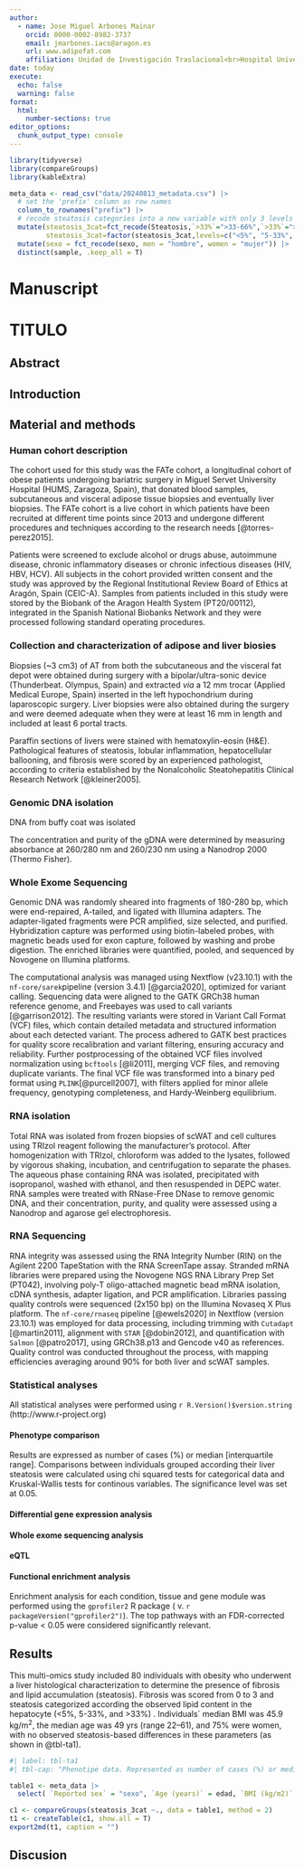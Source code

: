 ```yaml
---
author: 
  - name: Jose Miguel Arbones Mainar
    orcid: 0000-0002-8982-3737
    email: jmarbones.iacs@aragon.es
    url: www.adipofat.com
    affiliation: Unidad de Investigación Traslacional<br>Hospital Universitario Miguel Servet<br>Instituto Aragonés de Ciencias de la Salud
date: today
execute: 
  echo: false
  warning: false
format: 
  html: 
    number-sections: true
editor_options: 
  chunk_output_type: console
---
```


```r
library(tidyverse)
library(compareGroups)
library(kableExtra)

meta_data <- read_csv("data/20240813_metadata.csv") |> 
  # set the 'prefix' column as row names
  column_to_rownames("prefix") |> 
  # recode steatosis categories into a new variable with only 3 levels
  mutate(steatosis_3cat=fct_recode(Steatosis,`>33%`=">33-66%",`>33%`=">66%"),
         steatosis_3cat=factor(steatosis_3cat,levels=c("<5%", "5-33%", ">33%"))) |> 
  mutate(sexo = fct_recode(sexo, men = "hombre", women = "mujer")) |> 
  distinct(sample, .keep_all = T)
```

# **Manuscript** {.unnumbered}

# TITULO {.unnumbered}

## Abstract

## Introduction

## Material and methods

### Human cohort description

The cohort used for this study was the FATe cohort, a longitudinal cohort of obese patients undergoing bariatric surgery in Miguel Servet University Hospital (HUMS, Zaragoza, Spain), that donated blood samples, subcutaneous and visceral adipose tissue biopsies and eventually liver biopsies. The FATe cohort is a live cohort in which patients have been recruited at different time points since 2013 and undergone different procedures and techniques according to the research needs [@torres-perez2015].

Patients were screened to exclude alcohol or drugs abuse, autoimmune disease, chronic inflammatory diseases or chronic infectious diseases (HIV, HBV, HCV). All subjects in the cohort provided written consent and the study was approved by the Regional Institutional Review Board of Ethics at Aragón, Spain (CEIC-A). Samples from patients included in this study were stored by the Biobank of the Aragon Health System (PT20/00112), integrated in the Spanish National Biobanks Network and they were processed following standard operating procedures.

### Collection and characterization of adipose and liver biosies

Biopsies (\~3 cm3) of AT from both the subcutaneous and the visceral fat depot were obtained during surgery with a bipolar/ultra-sonic device (Thunderbeat. Olympus, Spain) and extracted *via* a 12 mm trocar (Applied Medical Europe, Spain) inserted in the left hypochondrium during laparoscopic surgery. Liver biopsies were also obtained during the surgery and were deemed adequate when they were at least 16 mm in length and included at least 6 portal tracts.

Paraffin sections of livers were stained with hematoxylin-eosin (H&E). Pathological features of steatosis, lobular inflammation, hepatocellular ballooning, and fibrosis were scored by an experienced pathologist, according to criteria established by the Nonalcoholic Steatohepatitis Clinical Research Network [@kleiner2005].

### Genomic DNA isolation

DNA from buffy coat was isolated

The concentration and purity of the gDNA were determined by measuring absorbance at 260/280 nm and 260/230 nm using a Nanodrop 2000 (Thermo Fisher).

### Whole Exome Sequencing

Genomic DNA was randomly sheared into fragments of 180-280 bp, which were end-repaired, A-tailed, and ligated with Illumina adapters. The adapter-ligated fragments were PCR amplified, size selected, and purified. Hybridization capture was performed using biotin-labeled probes, with magnetic beads used for exon capture, followed by washing and probe digestion. The enriched libraries were quantified, pooled, and sequenced by Novogene on Illumina platforms.

The computational analysis was managed using Nextflow (v23.10.1) with the `nf-core/sarek`pipeline (version 3.4.1) [@garcia2020], optimized for variant calling. Sequencing data were aligned to the GATK GRCh38 human reference genome, and Freebayes was used to call variants [@garrison2012]. The resulting variants were stored in Variant Call Format (VCF) files, which contain detailed metadata and structured information about each detected variant. The process adhered to GATK best practices for quality score recalibration and variant filtering, ensuring accuracy and reliability. Further postprocessing of the obtained VCF files involved normalization using `bcftools` [@li2011], merging VCF files, and removing duplicate variants. The final VCF file was transformed into a binary ped format using `PLINK`[@purcell2007], with filters applied for minor allele frequency, genotyping completeness, and Hardy-Weinberg equilibrium.

### RNA isolation

Total RNA was isolated from frozen biopsies of scWAT and cell cultures using TRIzol reagent following the manufacturer’s protocol. After homogenization with TRIzol, chloroform was added to the lysates, followed by vigorous shaking, incubation, and centrifugation to separate the phases. The aqueous phase containing RNA was isolated, precipitated with isopropanol, washed with ethanol, and then resuspended in DEPC water. RNA samples were treated with RNase-Free DNase to remove genomic DNA, and their concentration, purity, and quality were assessed using a Nanodrop and agarose gel electrophoresis.

### RNA Sequencing

RNA integrity was assessed using the RNA Integrity Number (RIN) on the Agilent 2200 TapeStation with the RNA ScreenTape assay. Stranded mRNA libraries were prepared using the Novogene NGS RNA Library Prep Set (PT042), involving poly-T oligo-attached magnetic bead mRNA isolation, cDNA synthesis, adapter ligation, and PCR amplification. Libraries passing quality controls were sequenced (2x150 bp) on the Illumina Novaseq X Plus platform. The `nf-core/rnaseq` pipeline [@ewels2020] in Nextflow (version 23.10.1) was employed for data processing, including trimming with `Cutadapt` [@martin2011], alignment with `STAR` [@dobin2012], and quantification with `Salmon` [@patro2017], using GRCh38.p13 and Gencode v40 as references. Quality control was conducted throughout the process, with mapping efficiencies averaging around 90% for both liver and scWAT samples.

### Statistical analyses

All statistical analyses were performed using `r R.Version()$version.string` (http://www.r-project.org)

#### Phenotype comparison

Results are expressed as number of cases (%) or median \[interquartile range\]. Comparisons between individuals grouped according their liver steatosis were calculated using chi squared tests for categorical data and Kruskal-Wallis tests for continous variables. The significance level was set at 0.05.

#### Differential gene expression analysis

#### Whole exome sequencing analysis

#### eQTL

#### Functional enrichment analysis

Enrichment analysis for each condition, tissue and gene module was performed using the `gprofiler2` R package ( v. `r packageVersion("gprofiler2")`). The top pathways with an FDR-corrected p-value \< 0.05 were considered significantly relevant.

## Results

This multi-omics study included 80 individuals with obesity who underwent a liver histological characterization to determine the presence of fibrosis and lipid accumulation (steatosis). Fibrosis was scored from 0 to 3 and steatosis categorized according the observed lipid content in the hepatocyte (\<5%, 5-33%, and \>33%) . Individuals´ median BMI was 45.9 kg/m$^2$, the median age was 49 yrs (range 22–61), and 75% were women, with no observed steatosis-based differences in these parameters (as shown in @tbl-ta1).

```r
#| label: tbl-ta1
#| tbl-cap: "Phenotipe data. Represented as number of cases (%) or median [interquartile range]. BMI: Body mass index. <br> p.overall: p-value for the comparisons between individuals grouped according their liver steatosis (chi squared or Kruskal-Wallis tests for discrete or continous variables, respectively) "

table1 <- meta_data |> 
  select( `Reported sex` = "sexo", `Age (years)` = edad, `BMI (kg/m2)` = imc, `Fibrosis` = fibrosis, steatosis_3cat )

c1 <- compareGroups(steatosis_3cat ~., data = table1, method = 2)
t1 <- createTable(c1, show.all = T)
export2md(t1, caption = "")
```

## Discusion
